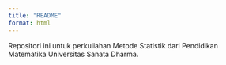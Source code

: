 ```yaml
---
title: "README"
format: html
---
```


Repositori ini untuk perkuliahan Metode Statistik dari Pendidikan Matematika Universitas Sanata Dharma.
